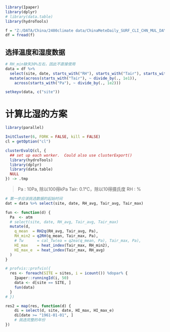 ```r
library(Ipaper)
library(dplyr)
# library(data.table)
library(hydroTools)
```

```r
f = "Z:/DATA/China/2400climate data/ChinaMeteDaily_SURF_CLI_CHN_MUL_DAY_[195101,202003]_processed.csv"
df = fread(f)
```
## 选择温度和湿度数据

```r
# RH_min缺失30%左右，因此不直接使用
data = df %>% 
  select(site, date, starts_with("RH"), starts_with("Tair"), starts_with("Pa")) %>%
  mutate(across(starts_with("Tair"), ~ divide_by(., 1e1)), 
    across(starts_with("Pa"), ~ divide_by(., 1e2)))

setkeyv(data, c("site"))
```

# 计算比湿的方案

```r
library(parallel)

InitCluster(6, FORK = FALSE, kill = FALSE)
cl = getOption("cl")
```

```r
clusterEvalQ(cl, {
  ## set up each worker.  Could also use clusterExport()
  library(hydroTools)
  library(dplyr)
  library(data.table)
  NULL
}) -> .tmp
```

> Pa  : 10Pa, 除以100得kPa
> Tair: 0.1℃，除以10得摄氏度
> RH  : %

```r
# 第一步应该挑选数据的起始时间
dat = data %>% select(site, date, RH_avg, Tair_avg, Tair_max)

fun <- function(d) {
  Pa  <- atm
  # select(site, date, RH_avg, Tair_avg, Tair_max)
  mutate(d,
    q_mean  = RH2q(RH_avg, Tair_avg, Pa),
    RH_min2 = q2RH(q_mean, Tair_max, Pa),
    # Tw      = cal_Tw(ea = q2ea(q_mean, Pa), Tair_max, Pa),
    HI_max    = heat_index(Tair_max, RH_min2), 
    HI_max_e  = heat_index(Tair_max, RH_avg)
  ) 
}

# profvis::profvis({
  res <- foreach(SITE = sites, i = icount()) %dopar% {
    Ipaper::runningId(i, 50)
    data <- d[site == SITE, ]
    fun(data)
  }
# })
```

```r
res2 = map(res, function(d) {
    di = select(d, site, date, HI_max, HI_max_e)
    di[date >= "1961-01-01", ]
    # 挑选完整的年份
})
```
